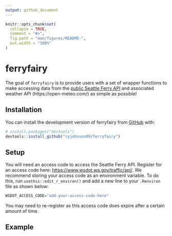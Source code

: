 ```yaml
---
output: github_document
---
```


<!-- README.md is generated from README.Rmd. Please edit that file -->

```r
knitr::opts_chunk$set(
  collapse = TRUE,
  comment = "#>",
  fig.path = "man/figures/README-",
  out.width = "100%"
)
```

# ferryfairy

The goal of `ferryfairy` is to provide users with a set of wrapper functions to make accessing data from the [public Seattle Ferry API](https://wsdot.wa.gov/Ferries/API/Vessels/rest/help) and associated weather API (https://open-meteo.com/) as simple as possible!

## Installation

You can install the development version of ferryfairy from [GitHub](https://github.com/ryjohnson09/ferryfairy) with:

``` r
# install.packages("devtools")
devtools::install_github("ryjohnson09/ferryfairy")
```

## Setup

You will need an access code to access the Seattle Ferry API. Register for an access code here: <https://www.wsdot.wa.gov/traffic/api/>. We recommend storing your access code as an environment variable. To do this, run `usethis::edit_r_environ()` and add a new line to your `.Renviron` file as shown below:

```r
WSDOT_ACCESS_CODE="add-your-access-code-here"
```

You may need to re-register as this access code does expire after a certain amount of time.

## Example


